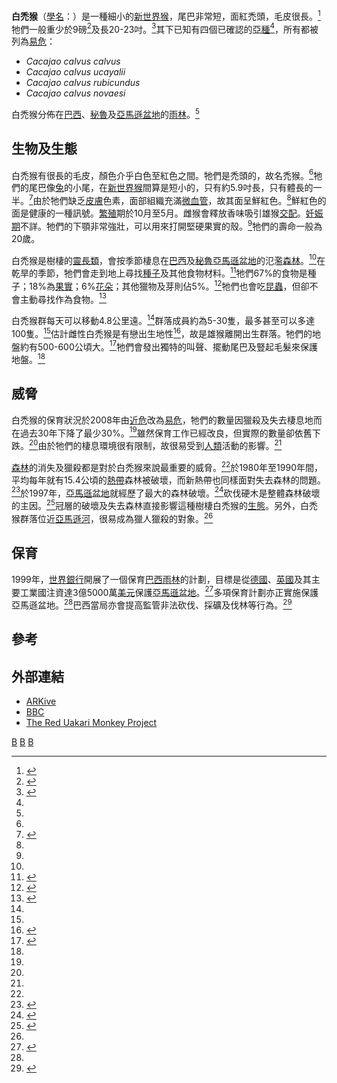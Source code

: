 {{Speciesbox
| taxon = Cacajao calvus
| binomial_authority = ([[伊西多·乔弗罗伊·圣-希拉尔|I. Geoffroy]], 1847)
| name = 白禿猴<ref name=msw3>{{MSW3 Groves|pages=146-148}}</ref>
| image = uakari_male.jpg
| status = VU
| trend = unknown
| status_system = iucn3.1
| status_ref = <ref name=iucn>{{IUCN2008|assessors=Veiga, L. M., Bowler, M., Silva Jr., J. S., Queiroz, H. L., Boubli, J.-P. & Rylands, A. B.|year=2008|id=3416|title=Cacajao calvus|downloaded=3 January 2009}}</ref>
}}

'''白禿猴'''（[[學名|學名]]：''{{lang|la|Cacajao calvus}}''）是一種細小的[[新世界猴|新世界猴]]，尾巴非常短，面紅禿頭，毛皮很長。<ref name=Falk2000>{{cite book en|author=Falk, D.|year=2000|title=Primate Diversity|url=https://archive.org/details/primatediversity0000falk|pages=[https://archive.org/details/primatediversity0000falk/page/160 160]–3|publisher=W.W. Norton & Co.}}</ref>牠們一般重少於9磅<ref name=Ford1994>{{cite journal en|author=Ford, S.M.|year=1994|title=Evolution of sexual dimorphism in body weight in platyrrhines|journal=American Journal of Primatology|volume=34|pages=221–44}}</ref>及長20-23吋。<ref name=Napier1976>{{cite book en|author=Napier, P.H.|year=1976|title=Catalogue of Primates in the British Museum (Natural History), Part 1: Family Callitrichidae and Cebidae|location=London}}</ref>其下已知有四個已確認的[[亞種|亞種]]<ref name=msw3/>，所有都被列為[[易危|易危]]：
* ''Cacajao calvus calvus''
* ''Cacajao calvus ucayalii''
* ''Cacajao calvus rubicundus''
* ''Cacajao calvus novaesi''

白禿猴分佈在[[巴西|巴西]]、[[秘魯|秘魯]]及[[亞馬遜盆地|亞馬遜盆地]]的[[雨林|雨林]]。<ref name=Falk2000/>

== 生物及生態 ==
白禿猴有很長的毛皮，顏色介乎白色至紅色之間。牠們是禿頭的，故名禿猴。<ref name=Falk2000/>牠們的尾巴像[[兔|兔]]的小尾，在[[新世界猴|新世界猴]]間算是短小的，只有約5.9吋長，只有體長的一半。<ref name=Erwin1987>{{cite journal en|author=Erwin, J.|year=1987|title=New world monkeys of the genus ''Cacajao' (Cebidae, Platyrrhini): A preliminary taxonomic review with the description of a new subspecies|journal=American Journal of Primatology|volume=12|pages=1–53}}</ref>由於牠們缺乏[[皮膚|皮膚]]色素，面部組織充滿[[微血管|微血管]]，故其面呈鮮紅色。<ref name=Falk2000/>鮮紅色的面是健康的一種訊號。[[繁殖|繁殖]]期於10月至5月。雌猴會釋放香味吸引雄猴[[交配|交配]]。[[妊娠期|妊娠期]]不詳。牠們的下顎非常強壯，可以用來打開堅硬果實的殼。<ref name=Falk2000/>牠們的壽命一般為20歲。

白禿猴是樹棲的[[靈長類|靈長類]]，會按季節棲息在[[巴西|巴西]]及[[秘魯|秘魯]][[亞馬遜盆地|亞馬遜盆地]]的氾濫[[森林|森林]]。<ref name=Falk2000/>在乾旱的季節，牠們會走到地上尋找[[種子|種子]]及其他食物材料。<ref name=Emmons1990>{{cite book en|author=Emmons, L.H. & Feer, F.|year=1990|title=Neotropical Rainforest Mammals: A Field Guide|pages=134–53|location=Chicago|publisher=University of Chicago Press}}</ref>牠們67%的食物是種子；18%為[[果實|果實]]；6%[[花朵|花朵]]；其他獵物及芽則佔5%。<ref name=Kinzey1992>{{cite journal en|author=Kinzey, W.G.|year=1992|title=Dietary and dental adaptations in the Pitheciinae|journal=American Journal of Physical Anthropology|volume=88|pages=499–514}}</ref>牠們也會吃[[昆蟲|昆蟲]]，但卻不會主動尋找作為食物。<ref name=Fontaine1981>{{cite journal en|author=Fontaine, R.|year=1981|title=The uakaris, genus ''Cacajao''|journal=Ecology and Behavior of Neotropical Primates|volume=1|pages=443–94}}</ref>

白禿猴群每天可以移動4.8公里遠。<ref name=Falk2000/>群落成員約為5-30隻，最多甚至可以多達100隻。<ref name=Fontaine1981/>估計雌性白禿猴是有戀出生地性<ref name=Pusey1987>{{cite book en|author=Pusey, A.E. & Packer, C.|year=1987|chapter=Dispersal and philopatry|editor=B.B. Smuts, D.L. Cheney, R.M. Seyfarth, R.W. Wrangham, & T.T. Struhsaker (Eds.)|title=Primate Societies|pages=250–66|location=Chicago|publisher=University of Chicago Press}}</ref>，故是雄猴離開出生群落。牠們的地盤約有500-600公頃大。<ref name=Ayres1986>{{cite journal en|author=Ayres, J.M.|year=1986|title=The conservation status of the white uakari|journal=Primate Conservation|volume=7|pages=22–5}}</ref>牠們會發出獨特的叫聲、擺動尾巴及豎起毛髮來保護地盤。<ref name=Fontaine1981/>

== 威脅 ==
白禿猴的保育狀況於2008年由[[近危|近危]]改為[[易危|易危]]，牠們的數量因獵殺及失去棲息地而在過去30年下降了最少30%。<ref name=iucn/>雖然保育工作已經改良，但實際的數量卻依舊下跌。<ref name=iucn/>由於牠們的棲息環境很有限制，故很易受到[[人類|人類]]活動的影響。<ref name=iucn/>

[[森林|森林]]的消失及獵殺都是對於白禿猴來說最重要的威脅。<ref name=iucn/>於1980年至1990年間，平均每年就有15.4公頃的[[熱帶|熱帶]]森林被破壞，而新熱帶也同樣面對失去森林的問題。<ref name=Whitmore1997>{{cite book en|author=Whitmore, T.C.|year=1997|chapter=Tropical forest disturbance, disappearance, and species loss|editor=W.F. Laurance & R.O. Bierregaard Jr. (Eds.)|title=Tropical Forest Remnants: Ecology, Management, and Conservation of Fragmented Communities|pages=3–12|location=Chicago, IL|publisher=University of Chicago Press}}</ref>於1997年，[[亞馬遜盆地|亞馬遜盆地]]就經歷了最大的森林破壞。<ref name=WCS>{{cite web|author=Wildlife Conservation Society|year=2008|title=WCS Amazon-Andes Conservation Program|location=New York|accessdate=2009-04-15|url=http://www.wcs.org/globalconservation/latinamerica/amazon_andes|archive-date=2008-10-19|archive-url=https://web.archive.org/web/20081019214224/http://www.wcs.org/globalconservation/latinamerica/amazon_andes|dead-url=no}}</ref>砍伐硬木是整體森林破壞的主因。<ref name=Uhl1989>{{cite journal en|author=Uhl, C. & Vieira, I.C.G.|year=1989|title=Ecological impacts of selective logging in the Brazilian Amazon: a case study from the Paragominas region of the state of Para|url=https://archive.org/details/sim_biotropica_1989-03_21_1/page/n99|journal=Biotropica|volume=21|pages=98–106}}</ref>冠層的破壞及失去森林直接影響這種樹棲白禿猴的[[生態|生態]]。另外，白禿猴群落位近[[亞馬遜河|亞馬遜河]]，很易成為獵人獵殺的對象。<ref name=iucn/>

== 保育 ==
1999年，[[世界銀行|世界銀行]]開展了一個保育[[巴西|巴西]][[雨林|雨林]]的計劃，目標是從[[德國|德國]]、[[英國|英國]]及其主要工業國注資達3億5000萬[[美元|美元]]保護[[亞馬遜盆地|亞馬遜盆地]]。<ref name=Laurance1999>{{cite journal en|author=Laurance, W.F. & Fearnside, P.M.|year=1999|title=Amazon Burning|journal=Trends in Ecology and Evolution|volume=14|pages=457}}</ref>多項保育計劃亦正實施保護亞馬遜盆地。<ref name=WCS/>巴西當局亦會提高監管非法砍伐、採礦及伐林等行為。<ref name=Laurance2000>{{cite journal en|author=Laurance, W., Vasconcelos, H., & Lovejoy, T.|year=2000|title=Forest loss and fragmentation in the Amazon: implications for wildlife conservation|journal=Oryx|volume=34|pages=39–45}}</ref>

== 參考 ==
{{reflist}}

== 外部連結 ==
* [https://web.archive.org/web/20060410074544/http://www.arkive.org/species/GES/mammals/Cacajao_calvus/ ARKive]
* [http://www.bbc.co.uk/nature/wildfacts/factfiles/308.shtml BBC] {{Webarchive|url=https://archive.is/20121209031118/www.bbc.co.uk/nature/wildfacts/factfiles/308.shtml |date=2012-12-09 }}
* [http://www.uakari.co.uk/ The Red Uakari Monkey Project] {{Wayback|url=http://www.uakari.co.uk/ |date=20090502074747 }}
{{Taxonbar}}
[[Category:禿猴屬|B]]
[[Category:巴西哺乳動物|B]]
[[Category:秘魯動物|B]]